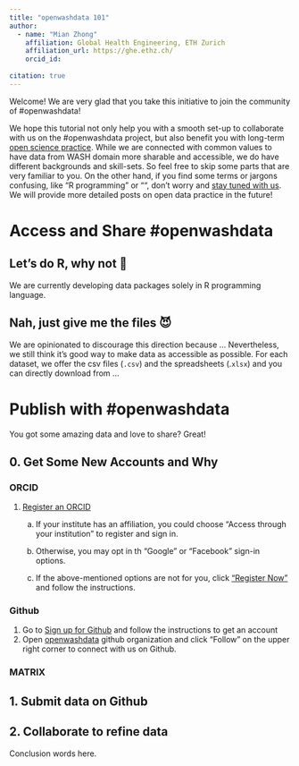 ```yaml
---
title: "openwashdata 101"
author: 
  - name: "Mian Zhong"
    affiliation: Global Health Engineering, ETH Zurich
    affiliation_url: https://ghe.ethz.ch/
    orcid_id: 
  
citation: true
---
```


Welcome! We are very glad that you take this initiative to join the community of #openwashdata!

We hope this tutorial not only help you with a smooth set-up to collaborate with us on the #openwashdata project, but also benefit you with long-term [open science practice](https://ethz.ch/en/research/open-science.html). While we are connected with common values to have data from WASH domain more sharable and accessible, we do have different backgrounds and skill-sets. So feel free to skip some parts that are very familiar to you. On the other hand, if you find some terms or jargons confusing, like "R programming" or "", don't worry and [stay tuned with us](). We will provide more detailed posts on open data practice in the future!

# Access and Share #openwashdata

## Let's do R, why not 🥳

We are currently developing data packages solely in R programming language.

## Nah, just give me the files 😈

We are opinionated to discourage this direction because ... Nevertheless, we still think it's good way to make data as accessible as possible. For each dataset, we offer the csv files (`.csv`) and the spreadsheets (.`xlsx`) and you can directly download from ...

# Publish with #openwashdata

You got some amazing data and love to share? Great!

## 0. Get Some New Accounts and Why

### ORCID

1.  [Register an ORCID](https://orcid.org/signin)

    a.  If your institute has an affiliation, you could choose "Access through your institution" to register and sign in.

    b.  Otherwise, you may opt in th "Google" or "Facebook" sign-in options.

    c.  If the above-mentioned options are not for you, click ["Register Now"](https://orcid.org/register) and follow the instructions.

### Github

1.  Go to [Sign up for Github](https://github.com/signup) and follow the instructions to get an account
2.  Open [openwashdata](https://github.com/openwashdata) github organization and click "Follow" on the upper right corner to connect with us on Github.

### MATRIX

## 1. Submit data on Github

## 2. Collaborate to refine data

Conclusion words here.
